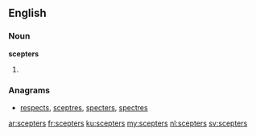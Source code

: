 ==English==

===Noun===
'''scepters'''

# {{plural of|scepter}}

===Anagrams===
* [[respects#English|respects]], [[sceptres#English|sceptres]], [[specters#English|specters]], [[spectres#English|spectres]]

[[ar:scepters]]
[[fr:scepters]]
[[ku:scepters]]
[[my:scepters]]
[[nl:scepters]]
[[sv:scepters]]